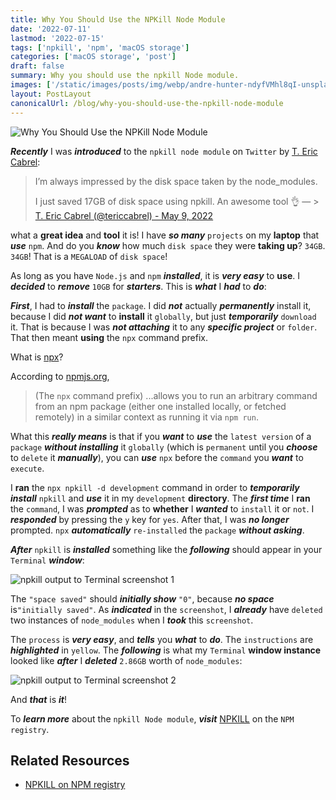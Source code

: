 ```yaml
---
title: Why You Should Use the NPKill Node Module
date: '2022-07-11'
lastmod: '2022-07-15'
tags: ['npkill', 'npm', 'macOS storage']
categories: ['macOS storage', 'post']
draft: false
summary: Why you should use the npkill Node module.
images: ['/static/images/posts/img/webp/andre-hunter-ndyfVMhl8qI-unsplash.webp']
layout: PostLayout
canonicalUrl: /blog/why-you-should-use-the-npkill-node-module
---
```


![Why You Should Use the NPKill Node Module](/static/images/posts/img/webp/andre-hunter-ndyfVMhl8qI-unsplash.webp)

**_Recently_** I was **_introduced_** to the `npkill node module` on `Twitter`
by [T. Eric Cabrel](https://twitter.com/tericcabrel):

> I’m always impressed by the disk space taken by the node_modules.
>
> I just saved 17GB of disk space using npkill. An awesome tool 👌 &mdash; >
> [T. Eric Cabrel (@tericcabrel) - May 9, 2022](https://twitter.com/tericcabrel/status/1523776752254066688)

what a **great idea** and **tool** it is! I have **_so many_** `projects` on my
**laptop** that **_use_** `npm`. And do you **_know_** how much `disk space`
they were **taking up**? `34GB`. `34GB`! That is a `MEGALOAD` of `disk space`!

As long as you have `Node.js` and `npm` **_installed_**, it is **_very easy_**
to **use**. I **_decided_** to **_remove_** `10GB` for **_starters_**. This is
**_what_** I **_had_** to **_do_**:

**_First_**, I had to **_install_** the `package`. I did **_not_** actually
**_permanently_** install it, because I did **_not want_** to **install** it
`globally`, but just **_temporarily_** `download` it. That is because I was
**_not attaching_** it to any **_specific project_** or `folder`. That then
meant **using** the `npx` command prefix.

What is [npx](https://docs.npmjs.com/cli/v8/commands/npx)?

According to [npmjs.org](https://docs.npmjs.com/cli/v8/commands/npx),

> (The `npx` command prefix) ...allows you to run an arbitrary command from an
> npm package (either one installed locally, or fetched remotely) in a similar
> context as running it via `npm run`.

What this **_really means_** is that if you **_want_** to **_use_** the
`latest version` of a `package` **_without installing_** it `globally` (which is
`permanent` until you **_choose_** to `delete` it **_manually_**), you can
**_use_** `npx` before the `command` you **_want_** to `execute`.

I **ran** the `npx npkill -d development` command in order to **_temporarily
install_** `npkill` and **_use_** it in my `development` **directory**. The
**_first time_** I **ran** the `command`, I was **_prompted_** as to **whether**
I **_wanted_** to `install` it or `not`. I **_responded_** by pressing the `y`
key for `yes`. After that, I was **_no longer_** prompted. `npx`
**_automatically_** `re-installed` the `package` **_without asking_**.

**_After_** `npkill` is **_installed_** something like the **_following_**
should appear in your `Terminal` **_window_**:

![npkill output to Terminal screenshot 1](/static/images/posts/img/webp/npkill-screenshot-1.webp)

The `"space saved"` should **_initially show_** `"0"`, because **_no space_**
is`"initially saved"`. As **_indicated_** in the `screenshot`, I **_already_**
have `deleted` two instances of `node_modules` when I **_took_** this
`screenshot`.

The `process` is **_very easy_**, and **_tells_** you **_what_** to **_do_**.
The `instructions` are **_highlighted_** in `yellow`. The **_following_** is
what my `Terminal` **window instance** looked like **_after_** I **_deleted_**
`2.86GB` worth of `node_modules`:

![npkill output to Terminal screenshot 2](/static/images/posts/img/webp/npkill-screenshot-2.webp)

And **_that_** is **_it_**!

To **_learn more_** about the `npkill Node module`, **_visit_**
[NPKILL](https://www.npmjs.com/package/npkill) on the `NPM registry`.

## Related Resources

-   [NPKILL on NPM registry](https://www.npmjs.com/package/npkill)
